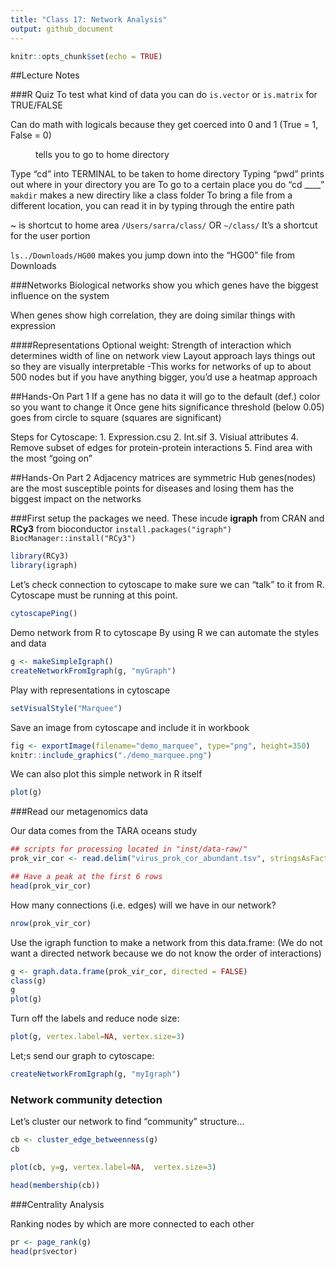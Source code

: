 ```yaml
---
title: "Class 17: Network Analysis"
output: github_document
---
```


```r
knitr::opts_chunk$set(echo = TRUE)
```

##Lecture Notes

###R  Quiz
To test what kind of data you can do `is.vector` or `is.matrix` for TRUE/FALSE

Can do math with logicals because they get coerced into 0 and 1 (True = 1, False = 0)

~ tells you to go to home directory 

Type "cd" into TERMINAL to be taken to home directory 
Typing "pwd" prints out where in your directory you are 
To go to a certain place you do "cd ____"
`makdir` makes a new directiry like a class folder 
To bring a file from a different location, you can read it in by typing through the entire path

~ is shortcut to home area 
`/Users/sarra/class/` OR `~/class/`
It's a shortcut for the user portion 

`ls../Downloads/HG00` makes you jump down into the "HG00" file from Downloads 

###Networks
Biological networks show you which genes have the biggest influence on the system 

When genes show high correlation, they are doing similar things with expression 

####Representations
Optional weight: Strength of interaction which determines width of line on network view 
Layout approach lays things out so they are visually interpretable 
-This works for networks of up to about 500 nodes but if you have anything bigger, you'd use a heatmap approach 

##Hands-On Part 1
If a gene has no data it will go to the default (def.) color so you want to change it
Once gene hits significance threshold (below 0.05) goes from circle to square (squares are significant)

Steps for Cytoscape: 
1. Expression.csu
2. Int.sif
3. Visiual attributes
4. Remove subset of edges for protein-protein interactions
5. Find area with the most "going on"

##Hands-On Part 2
Adjacency matrices are symmetric 
Hub genes(nodes) are the most susceptible points for diseases and losing them has the biggest impact on the networks 

###First setup the packages we need. These incude **igraph** from CRAN and **RCy3** from bioconductor
`install.packages("igraph")`
`BiocManager::install("RCy3")`

```r
library(RCy3)
library(igraph)
```

Let's check connection to cytoscape to make sure we can "talk" to it from R. Cytoscape must be running at this point.
```r
cytoscapePing()
```

Demo network from R to cytoscape
By using R we can automate the styles and data 
```r
g <- makeSimpleIgraph()
createNetworkFromIgraph(g, "myGraph")
```

Play with representations in cytoscape
```r
setVisualStyle("Marquee")
```

Save an image from cytoscape and include it in workbook
```r
fig <- exportImage(filename="demo_marquee", type="png", height=350)
knitr::include_graphics("./demo_marquee.png")
```

We can also plot this simple network in R itself
```r
plot(g)
```

###Read our metagenomics data

Our data comes from the TARA oceans study 

```r
## scripts for processing located in "inst/data-raw/"
prok_vir_cor <- read.delim("virus_prok_cor_abundant.tsv", stringsAsFactors = FALSE)

## Have a peak at the first 6 rows
head(prok_vir_cor)
```
How many connections (i.e. edges) will we have in our network?
```r
nrow(prok_vir_cor)
```

Use the igraph function to make a network from this data.frame:
(We do not want a directed network because we do not know the order of interactions)
```r
g <- graph.data.frame(prok_vir_cor, directed = FALSE)
class(g)
g
plot(g)
```

Turn off the labels and reduce node size: 
```r
plot(g, vertex.label=NA, vertex.size=3)
```

Let;s send our graph to cytoscape:
```r
createNetworkFromIgraph(g, "myIgraph")
```

### Network community detection

Let's cluster our network to find "community" structure...
```r
cb <- cluster_edge_betweenness(g)
cb
```

```r
plot(cb, y=g, vertex.label=NA,  vertex.size=3)
```

```r
head(membership(cb))
```

###Centrality Analysis

Ranking nodes by which are more connected to each other
```r
pr <- page_rank(g)
head(pr$vector)
```




